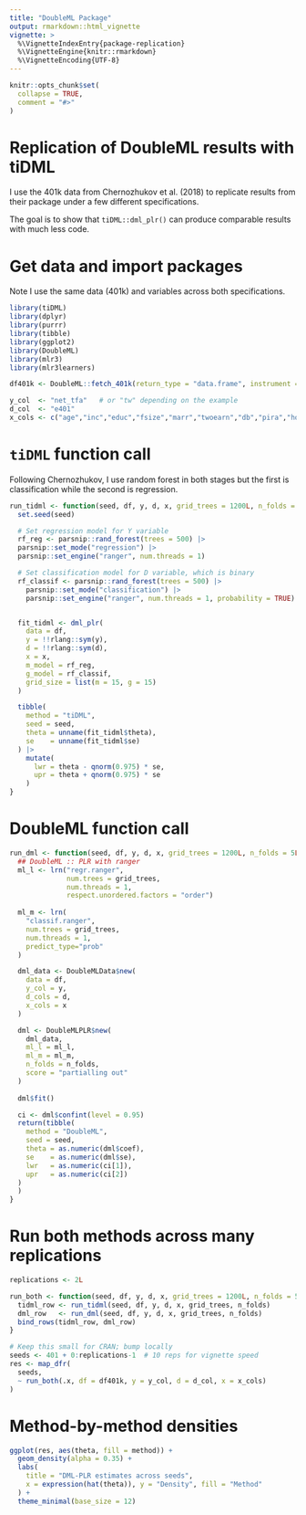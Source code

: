 ```yaml
---
title: "DoubleML Package"
output: rmarkdown::html_vignette
vignette: >
  %\VignetteIndexEntry{package-replication}
  %\VignetteEngine{knitr::rmarkdown}
  %\VignetteEncoding{UTF-8}
---
```


```r
knitr::opts_chunk$set(
  collapse = TRUE,
  comment = "#>"
)
```

# Replication of DoubleML results with tiDML

I use the 401k data from Chernozhukov et al. (2018) to replicate results from their package under a few different specifications.

The goal is to show that `tiDML::dml_plr()` can produce comparable results with much less code.


# Get data and import packages

Note I use the same data (401k) and variables across both specifications. 

```r
library(tiDML)
library(dplyr)
library(purrr)
library(tibble)
library(ggplot2)
library(DoubleML)
library(mlr3)
library(mlr3learners)

df401k <- DoubleML::fetch_401k(return_type = "data.frame", instrument = FALSE)

y_col  <- "net_tfa"   # or "tw" depending on the example
d_col  <- "e401"
x_cols <- c("age","inc","educ","fsize","marr","twoearn","db","pira","hown")

```

# `tiDML` function call

Following Chernozhukov, I use random forest in both stages but the first is classification while the second is regression. 

```r
run_tidml <- function(seed, df, y, d, x, grid_trees = 1200L, n_folds = 5L) {
  set.seed(seed)

  # Set regression model for Y variable
  rf_reg <- parsnip::rand_forest(trees = 500) |>
  parsnip::set_mode("regression") |>
  parsnip::set_engine("ranger", num.threads = 1)

  # Set classification model for D variable, which is binary
  rf_classif <- parsnip::rand_forest(trees = 500) |>
    parsnip::set_mode("classification") |>
    parsnip::set_engine("ranger", num.threads = 1, probability = TRUE)


  fit_tidml <- dml_plr(
    data = df,
    y = !!rlang::sym(y),
    d = !!rlang::sym(d),
    x = x,
    m_model = rf_reg,
    g_model = rf_classif,
    grid_size = list(m = 15, g = 15)
  )

  tibble(
    method = "tiDML",
    seed = seed,
    theta = unname(fit_tidml$theta),
    se    = unname(fit_tidml$se)
  ) |>
    mutate(
      lwr = theta - qnorm(0.975) * se,
      upr = theta + qnorm(0.975) * se
    )
}

```

# DoubleML function call

```r
run_dml <- function(seed, df, y, d, x, grid_trees = 1200L, n_folds = 5L) {
  ## DoubleML :: PLR with ranger
  ml_l <- lrn("regr.ranger",
              num.trees = grid_trees, 
              num.threads = 1,
              respect.unordered.factors = "order")
  
  ml_m <- lrn(
    "classif.ranger",
    num.trees = grid_trees,
    num.threads = 1,
    predict_type="prob"
  )

  dml_data <- DoubleMLData$new(
    data = df, 
    y_col = y, 
    d_cols = d, 
    x_cols = x
  )

  dml <- DoubleMLPLR$new(
    dml_data, 
    ml_l = ml_l, 
    ml_m = ml_m,
    n_folds = n_folds,
    score = "partialling out"
  )
  
  dml$fit()

  ci <- dml$confint(level = 0.95)
  return(tibble(
    method = "DoubleML",
    seed = seed,
    theta = as.numeric(dml$coef),
    se    = as.numeric(dml$se),
    lwr   = as.numeric(ci[1]),
    upr   = as.numeric(ci[2])
  )
  )
}
```

# Run both methods across many replications

```r

replications <- 2L

run_both <- function(seed, df, y, d, x, grid_trees = 1200L, n_folds = 5L) {
  tidml_row <- run_tidml(seed, df, y, d, x, grid_trees, n_folds)
  dml_row   <- run_dml(seed, df, y, d, x, grid_trees, n_folds)
  bind_rows(tidml_row, dml_row)
}

# Keep this small for CRAN; bump locally
seeds <- 401 + 0:replications-1  # 10 reps for vignette speed
res <- map_dfr(
  seeds,
  ~ run_both(.x, df = df401k, y = y_col, d = d_col, x = x_cols)
)
```


# Method-by-method densities

```r
ggplot(res, aes(theta, fill = method)) +
  geom_density(alpha = 0.35) +
  labs(
    title = "DML-PLR estimates across seeds",
    x = expression(hat(theta)), y = "Density", fill = "Method"
  ) +
  theme_minimal(base_size = 12)

```